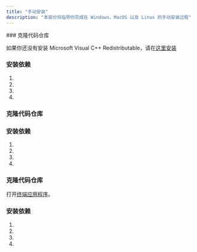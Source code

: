```yaml
---
title: "手动安装"
description: "本部分将指导你完成在 Windows、MacOS 以及 Linux 的手动安装过程"
---
```



<NvidiaBlackwell/>

<Tabs>
<Tab title="Windows">
### 克隆代码仓库

<GitClone />

<Warning>如果你还没有安装 Microsoft Visual C++ Redistributable，请在[这里安装](https://learn.microsoft.com/en-us/cpp/windows/latest-supported-vc-redist?view=msvc-170)</Warning>

### 安装依赖

1. <Conda />
1. <InstallGpuDependencies />
1. <PipInstall />
1. <RunComfy />
</Tab>
<Tab title="Linux">

### 克隆代码仓库

<GitClone />

### 安装依赖

1. <Conda />
1. <InstallGpuDependencies />
1. <PipInstall />
1. <RunComfy />
</Tab>

<Tab title="MacOS">

### 克隆代码仓库

打开[终端应用程序](https://support.apple.com/guide/terminal/open-or-quit-terminal-apd5265185d-f365-44cb-8b09-71a064a42125/mac)。

<GitClone />

### 安装依赖

1. <Conda />
1. <InstallGpuDependencies />
1. <PipInstall />
1. <RunComfy />
</Tab>
</Tabs>